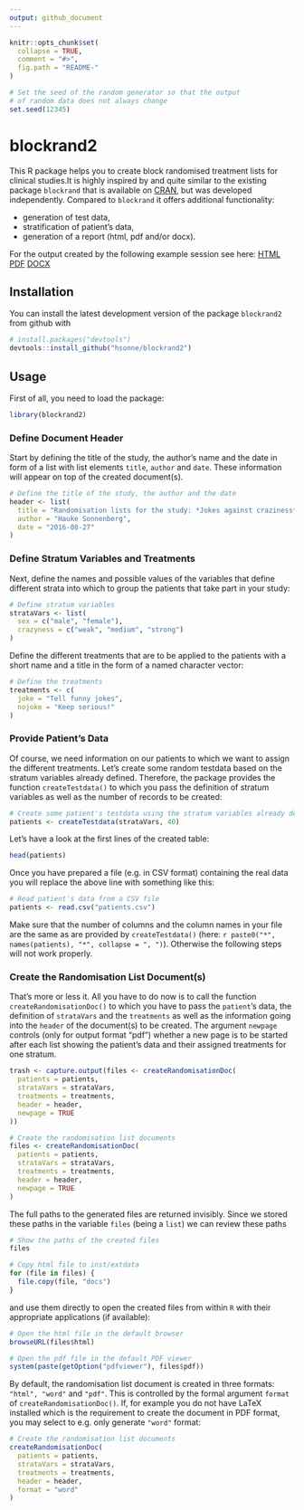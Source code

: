 ```yaml
---
output: github_document
---
```


<!-- README.md is generated from README.Rmd. Please edit that file -->

```r
knitr::opts_chunk$set(
  collapse = TRUE,
  comment = "#>",
  fig.path = "README-"
)

# Set the seed of the random generator so that the output
# of random data does not always change
set.seed(12345)
```

# blockrand2

This R package helps you to create block randomised treatment lists for clinical studies.It is highly inspired by and quite similar to the existing package `blockrand` that is available on [CRAN](https://cran.r-project.org/web/packages/blockrand/index.html), but was developed independently. Compared to `blockrand` it offers additional functionality:

- generation of test data,
- stratification of patient's data,
- generation of a report (html, pdf and/or docx).

For the output created by the following example session see here: 
[HTML](https://hsonne.github.io/blockrand2/randomList.html)
[PDF](https://hsonne.github.io/blockrand2/randomList.pdf)
[DOCX](https://hsonne.github.io/blockrand2/randomList.docx)

## Installation

You can install the latest development version of the package `blockrand2` from 
github with

```R
# install.packages("devtools")
devtools::install_github("hsonne/blockrand2")
```

## Usage

First of all, you need to load the package:

```r
library(blockrand2)
```

### Define Document Header

Start by defining the title of the study, the author's name and the date in form
of a list with list elements `title`, `author` and `date`. These information 
will appear on top of the created document(s).

```r
# Define the title of the study, the author and the date
header <- list(
  title = "Randomisation lists for the study: *Jokes against craziness*",
  author = "Hauke Sonnenberg",
  date = "2016-08-27"
)
```

### Define Stratum Variables and Treatments

Next, define the names and possible values of the variables that define 
different strata into which to group the patients that take part in your study:

```r
# Define stratum variables
strataVars <- list(
  sex = c("male", "female"),
  crazyness = c("weak", "medium", "strong")
)
```

Define the different treatments that are to be applied to the patients with a
short name and a title in the form of a named character vector:

```r
# Define the treatments
treatments <- c(
  joke = "Tell funny jokes",
  nojoke = "Keep serious!"
)
```

### Provide Patient's Data

Of course, we need information on our patients to which we want to assign the
different treatments. Let's create some random testdata based on the stratum
variables already defined. Therefore, the package provides the function 
`createTestdata()` to which you pass the definition of stratum variables as well
as the number of records to be created:

```r
# Create some patient's testdata using the stratum variables already defined
patients <- createTestdata(strataVars, 40)
```

Let's have a look at the first lines of the created table:

```r
head(patients)
```

Once you have prepared a file (e.g. in CSV format) containing the real data you 
will replace the above line with something like this:

```r
# Read patient's data from a CSV file
patients <- read.csv("patients.csv")
```

Make sure that the number of columns and the column names in your file are the 
same as are provided by `createTestdata()` 
(here: `r paste0("*", names(patients), "*", collapse = ", ")`). 
Otherwise the following steps will not work properly.

### Create the Randomisation List Document(s)

That's more or less it. All you have to do now is to call the function 
`createRandomisationDoc()` to which you have to pass the `patient`'s data, the
definition of `strataVars` and the `treatments` as well as the information going
into the `header` of the document(s) to be created. The argument `newpage` 
controls (only for output format "pdf") whether a new page is to be started 
after each list showing the patient's data and their assigned treatments for one 
stratum.

```r
trash <- capture.output(files <- createRandomisationDoc(
  patients = patients,
  strataVars = strataVars,
  treatments = treatments,
  header = header,
  newpage = TRUE
))
```

```r
# Create the randomisation list documents
files <- createRandomisationDoc(
  patients = patients,
  strataVars = strataVars,
  treatments = treatments,
  header = header,
  newpage = TRUE
)
```

The full paths to the generated files are returned invisibly. Since we stored
these paths in the variable `files` (being a `list`) we can review these paths

```r
# Show the paths of the created files
files
```

```r
# Copy html file to inst/extdata
for (file in files) {
  file.copy(file, "docs")
}
```

and use them directly to open the created files from within `R` with their appropriate applications (if available):

```r
# Open the html file in the default browser
browseURL(files$html)

# Open the pdf file in the default PDF viewer
system(paste(getOption("pdfviewer"), files$pdf))
```

By default, the randomisation list document is created in three formats: 
`"html", "word"` and `"pdf"`. This is controlled by the formal argument `format`
of `createRandomisationDoc()`. If, for example you do not have LaTeX installed
which is the requirement to create the document in PDF format, you may select to
e.g. only generate `"word"` format:

```r
# Create the randomisation list documents
createRandomisationDoc(
  patients = patients,
  strataVars = strataVars,
  treatments = treatments,
  header = header,
  format = "word"
)
```
